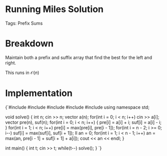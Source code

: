 


<Sidebar moduleId={moduleId} /> 

# Running Miles Solution

Tags: Prefix Sums

# Breakdown

Maintain both a prefix and suffix array that find the best for the left and right. 

This runs in $\mathcal{O}(n)$

# Implementation

<div style={{ transform: 'translateX(150px)' }}>
  <SyntaxHighlighter language="cpp" style={okaidia}>
{`#include <cmath>
#include <cstdio>
#include <vector>
#include <iostream> 
#include <algorithm>
using namespace std;

void solve() {
    int n; cin >> n; 
    vector<ll> a(n); for(int i = 0; i < n; i++) cin >> a[i]; 
    vector<ll> pre(n), suf(n); 
    for(int i = 0; i < n; i++) {
        pre[i] = a[i] + i; 
        suf[i] = a[i] - i; 
    }
    for(int i = 1; i < n; i++) pre[i] = max(pre[i], pre[i - 1]); 
    for(int i = n - 2; i >= 0; i--) suf[i] = max(suf[i], suf[i + 1]); 
    ll an = 0; 
    for(int i = 1; i < n - 1; i++) an = max(an, pre[i - 1] + suf[i + 1] + a[i]); 
    cout << an << endl;
}

int main() {
    int t; cin >> t; 
    while(t--) solve(); 
}
`}
  </SyntaxHighlighter>
</div>

